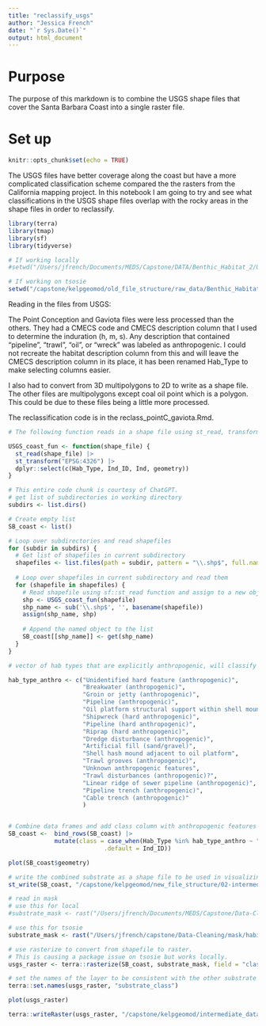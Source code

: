 ```yaml
---
title: "reclassify_usgs"
author: "Jessica French"
date: "`r Sys.Date()`"
output: html_document
---
```

# Purpose

The purpose of this markdown is to combine the USGS shape files that cover the Santa Barbara Coast into a single raster file. 

# Set up 

```r
knitr::opts_chunk$set(echo = TRUE)
```

The USGS files have better coverage along the coast but have a more complicated classification scheme compared the the rasters from the California mapping project. In this notebook I am going to try and see what classifications in the USGS shape files overlap with the rocky areas in the shape files in order to reclassify.

```r
library(terra)
library(tmap)
library(sf)
library(tidyverse)
```

```r
# If working locally 
#setwd("/Users/jfrench/Documents/MEDS/Capstone/DATA/Benthic_Habitat_2/USGS_shape_files/USGS_Coast_shape_files") 

# If working on tsosie
setwd("/capstone/kelpgeomod/old_file_structure/raw_data/Benthic_Habitat_2/USGS_shape_files/USGS_Coast_shape_files")
```

Reading in the files from USGS:

The Point Conception and Gaviota files were less processed than the others. They had a CMECS code and CMECS description column that I used to determine the induration (h, m, s). Any description that contained "pipeline", "trawl", "oil", or "wreck" was labeled as anthropogenic. I could not recreate the habitat description column from this and will leave the CMECS description column in its place, it has been renamed Hab_Type to make selecting columns easier. 

I also had to convert from 3D multipolygons to 2D to write as a shape file. The other files are multipolygons except coal oil point which is a polygon. This could be due to these files being a little more processed. 

The reclassification code is in the reclass_pointC_gaviota.Rmd. 

```r
# The following function reads in a shape file using st_read, transforms the crs to WGS 84 and selects the columns of interest.

USGS_coast_fun <- function(shape_file) {
  st_read(shape_file) |> 
  st_transform("EPSG:4326") |> 
  dplyr::select(c(Hab_Type, Ind_ID, Ind, geometry))  
}

```


```r
# This entire code chunk is courtesy of ChatGPT.
# get list of subdirectories in working directory
subdirs <- list.dirs()

# Create empty list
SB_coast <- list()

# Loop over subdirectories and read shapefiles
for (subdir in subdirs) {
  # Get list of shapefiles in current subdirectory
  shapefiles <- list.files(path = subdir, pattern = "\\.shp$", full.names = TRUE) 
  
  # Loop over shapefiles in current subdirectory and read them
  for (shapefile in shapefiles) {
    # Read shapefile using sf::st_read function and assign to a new object with the name of the shapefile
    shp <- USGS_coast_fun(shapefile)
    shp_name <- sub('\\.shp$', '', basename(shapefile))
    assign(shp_name, shp)
    
    # Append the named object to the list
    SB_coast[[shp_name]] <- get(shp_name)
  }
}

```


```r
# vector of hab types that are explicitly anthropogenic, will classify with an "a". This is already done for point conception and gaviota. These were found by using the unique() function on the Hab_Type column and scrolling through the result. 

hab_type_anthro <- c("Unidentified hard feature (anthropogenic)",
                     "Breakwater (anthropogenic)",
                     "Groin or jetty (anthropogenic)",
                     "Pipeline (anthropogenic)",
                     "Oil platform structural support within shell mound",
                     "Shipwreck (hard anthropogenic)",
                     "Pipeline (hard anthropogenic)",
                     "Riprap (hard anthropogenic)",
                     "Dredge disturbance (anthropogenic)",
                     "Artificial fill (sand/gravel)",
                     "Shell hash mound adjacent to oil platform",
                     "Trawl grooves (anthropogenic)",
                     "Unknown anthropogenic features",
                     "Trawl disturbances (anthropogenic)?",
                     "Linear ridge of sewer pipeline (anthropogenic)",
                     "Pipeline trench (anthropogenic)",
                     "Cable trench (anthropogenic)"
                     )


# Combine data frames and add class column with anthropogenic features labeled a, everything else is the same as Ind_ID column. 
SB_coast <-  bind_rows(SB_coast) |> 
             mutate(class = case_when(Hab_Type %in% hab_type_anthro ~ "a",
                           .default = Ind_ID)) 
```

```r
plot(SB_coast$geometry)

# write the combined substrate as a shape file to be used in visualizing the maxent output. 
st_write(SB_coast, "/capstone/kelpgeomod/new_file_structure/02-intermediate-data/substrate/usgs_substrate_shape/usgs_substrate.shp")
```


```r
# read in mask
# use this for local
#substrate_mask <- rast("/Users/jfrench/Documents/MEDS/Capstone/Data-Cleaning/mask/habitat_mask_rast.tif")

# use this for tsosie
substrate_mask <- rast("/Users/jfrench/capstone/Data-Cleaning/mask/habitat_mask_rast.tif")
```

```r
# use rasterize to convert from shapefile to raster. 
# This is causing a package issue on tsosie but works locally. 
usgs_raster <- terra::rasterize(SB_coast, substrate_mask, field = "class")

# set the names of the layer to be consistent with the other substrate files
terra::set.names(usgs_raster, "substrate_class")

plot(usgs_raster)
```

```r

terra::writeRaster(usgs_raster, "/capstone/kelpgeomod/intermediate_data/substrate/usgs_substrate.tif", filetype = "GTiff", overwrite = TRUE)
```



